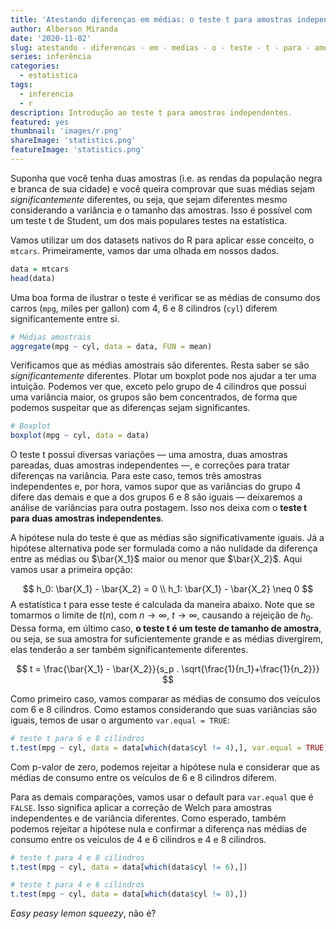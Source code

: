 ```yaml
---
title: 'Atestando diferenças em médias: o teste t para amostras independentes'
author: Alberson Miranda
date: '2020-11-02'
slug: atestando - diferencas - em - medias - o - teste - t - para - amostras - independentes
series: inferência
categories:
  - estatistica
tags:
  - inferencia
  - r
description: Introdução ao teste t para amostras independentes.
featured: yes
thumbnail: 'images/r.png'
shareImage: 'statistics.png'
featureImage: 'statistics.png'
---
```


Suponha que você tenha duas amostras (i.e. as rendas da população negra e branca de sua cidade) e você queira comprovar que suas médias sejam *significantemente* diferentes, ou seja, que sejam diferentes mesmo considerando a variância e o tamanho das amostras. Isso é possível com um teste t de Student, um dos mais populares testes na estatística.

Vamos utilizar um dos datasets nativos do R para aplicar esse conceito, o `mtcars`. Primeiramente, vamos dar uma olhada em nossos dados.

```r

data = mtcars
head(data)

```

Uma boa forma de ilustrar o teste é verificar se as médias de consumo dos carros (`mpg`, miles per gallon) com 4, 6 e 8 cilindros (`cyl`) diferem significantemente entre si.

```r

# Médias amostrais
aggregate(mpg ~ cyl, data = data, FUN = mean)

```

Verificamos que as médias amostrais são diferentes. Resta saber se são *significantemente* diferentes. Plotar um boxplot pode nos ajudar a ter uma intuição. Podemos ver que, exceto pelo grupo de 4 cilindros que possui uma variância maior, os grupos são bem concentrados, de forma que podemos suspeitar que as diferenças sejam significantes.

```r

# Boxplot
boxplot(mpg ~ cyl, data = data)

```

O teste t possui diversas variações — uma amostra, duas amostras pareadas, duas amostras independentes —, e correções para tratar diferenças na variância. Para este caso, temos três amostras independentes e, por hora, vamos supor que as variâncias do grupo 4 difere das demais e que a dos grupos 6 e 8 são iguais — deixaremos a análise de variâncias para outra postagem. Isso nos deixa com o **teste t para duas amostras independentes**.

A hipótese nula do teste é que as médias são significativamente iguais. Já a hipótese alternativa pode ser formulada como a não nulidade da diferença entre as médias ou $\bar{X_1}$ maior ou menor que $\bar{X_2}$. Aqui vamos usar a primeira opção:

$$
h_0: \bar{X_1} - \bar{X_2} = 0 \\
h_1: \bar{X_1} - \bar{X_2} \neq 0
$$
A estatística t para esse teste é calculada da maneira abaixo. Note que se tomarmos o limite de $t(n)$, com $n \rightarrow \infty$, $t\rightarrow \infty$, causando a rejeição de $h_0$. Dessa forma, em último caso, **o teste t é um teste de tamanho de amostra**, ou seja, se sua amostra for suficientemente grande e as médias divergirem, elas tenderão a ser também significantemente diferentes.

$$ t = \frac{\bar{X_1} - \bar{X_2}}{s_p . \sqrt{\frac{1}{n_1}+\frac{1}{n_2}}} $$

Como primeiro caso, vamos comparar as médias de consumo dos veículos com 6 e 8 cilindros. Como estamos considerando que suas variâncias são iguais, temos de usar o argumento `var.equal = TRUE`:

```r

# teste t para 6 e 8 cilindros
t.test(mpg ~ cyl, data = data[which(data$cyl != 4),], var.equal = TRUE)

```

Com p-valor de zero, podemos rejeitar a hipótese nula e considerar que as médias de consumo entre os veículos de 6 e 8 cilindros diferem.

Para as demais comparações, vamos usar o default para `var.equal` que é `FALSE`. Isso significa aplicar a correção de Welch para amostras independentes e de variância diferentes. Como esperado, também podemos rejeitar a hipótese nula e confirmar a diferença nas médias de consumo entre os veículos de 4 e 6 cilindros e 4 e 8 cilindros.

```r

# teste t para 4 e 8 cilindros
t.test(mpg ~ cyl, data = data[which(data$cyl != 6),])

# teste t para 4 e 6 cilindros
t.test(mpg ~ cyl, data = data[which(data$cyl != 8),])

```

*Easy peasy lemon squeezy*, não é? 


